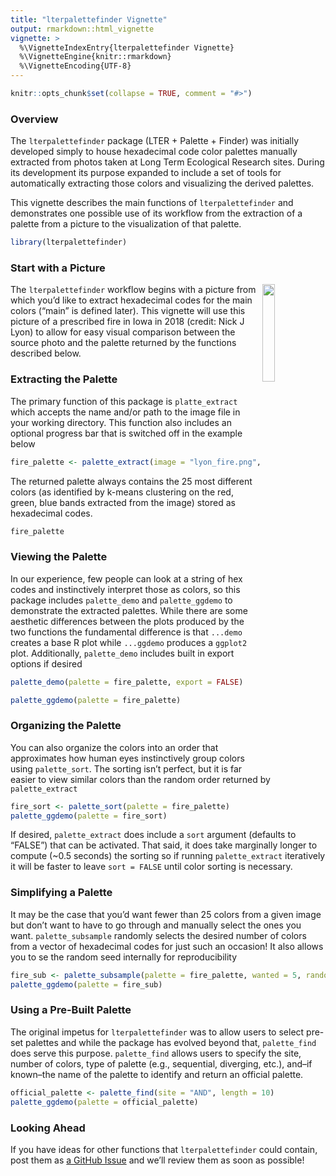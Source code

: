 ```yaml
---
title: "lterpalettefinder Vignette"
output: rmarkdown::html_vignette
vignette: >
  %\VignetteIndexEntry{lterpalettefinder Vignette}
  %\VignetteEngine{knitr::rmarkdown}
  %\VignetteEncoding{UTF-8}
---
```


```r
knitr::opts_chunk$set(collapse = TRUE, comment = "#>")
```

### Overview

The `lterpalettefinder` package (LTER + Palette + Finder) was initially developed simply to house hexadecimal code color palettes manually extracted from photos taken at Long Term Ecological Research sites. During its development its purpose expanded to include a set of tools for automatically extracting those colors and visualizing the derived palettes.

This vignette describes the main functions of `lterpalettefinder` and demonstrates one possible use of its workflow from the extraction of a palette from a picture to the visualization of that palette.

```r
library(lterpalettefinder)
```

### Start with a Picture
<img src="lyon_fire.png" align="right" width="20%"/>

The `lterpalettefinder` workflow begins with a picture from which you'd like to extract hexadecimal codes for the main colors ("main" is defined later). This vignette will use this picture of a prescribed fire in Iowa in 2018 (credit: Nick J Lyon) to allow for easy visual comparison between the source photo and the palette returned by the functions described below.

### Extracting the Palette

The primary function of this package is `platte_extract` which accepts the name and/or path to the image file in your working directory. This function also includes an optional progress bar that is switched off in the example below

```r
fire_palette <- palette_extract(image = "lyon_fire.png", progress_bar = FALSE)
```

The returned palette always contains the 25 most different colors (as identified by k-means clustering on the red, green, blue bands extracted from the image) stored as hexadecimal codes.

```r
fire_palette
```

### Viewing the Palette

In our experience, few people can look at a string of hex codes and instinctively interpret those as colors, so this package includes `palette_demo` and `palette_ggdemo` to demonstrate the extracted palettes. While there are some aesthetic differences between the plots produced by the two functions the fundamental difference is that `...demo` creates a base R plot while `...ggdemo` produces a `ggplot2` plot. Additionally, `palette_demo` includes built in export options if desired

```r
palette_demo(palette = fire_palette, export = FALSE)
```

```r
palette_ggdemo(palette = fire_palette)
```


### Organizing the Palette

You can also organize the colors into an order that approximates how human eyes instinctively group colors using `palette_sort`. The sorting isn't perfect, but it is far easier to view similar colors than the random order returned by `palette_extract`

```r
fire_sort <- palette_sort(palette = fire_palette)
palette_ggdemo(palette = fire_sort)
```

If desired, `palette_extract` does include a `sort` argument (defaults to "FALSE") that can be activated. That said, it does take marginally longer to compute (~0.5 seconds) the sorting so if running `palette_extract` iteratively it will be faster to leave `sort = FALSE` until color sorting is necessary.

### Simplifying a Palette

It may be the case that you'd want fewer than 25 colors from a given image but don't want to have to go through and manually select the ones you want. `palette_subsample` randomly selects the desired number of colors from a vector of hexadecimal codes for just such an occasion! It also allows you to se the random seed internally for reproducibility

```r
fire_sub <- palette_subsample(palette = fire_palette, wanted = 5, random_seed = 42)
palette_ggdemo(palette = fire_sub)
```

### Using a Pre-Built Palette

The original impetus for `lterpalettefinder` was to allow users to select pre-set palettes and while the package has evolved beyond that, `palette_find` does serve this purpose. `palette_find` allows users to specify the site, number of colors, type of palette (e.g., sequential, diverging, etc.), and--if known--the name of the palette to identify and return an official palette.

```r
official_palette <- palette_find(site = "AND", length = 10)
palette_ggdemo(palette = official_palette)
```

### Looking Ahead

If you have ideas for other functions that `lterpalettefinder` could contain, post them as [a GitHub Issue](https://github.com/lter/lterpalettefinder/issues) and we'll review them as soon as possible!
